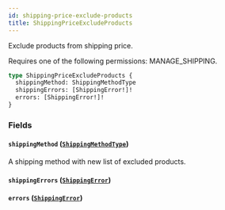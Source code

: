 ```yaml
---
id: shipping-price-exclude-products
title: ShippingPriceExcludeProducts
---
```


Exclude products from shipping price.

Requires one of the following permissions: MANAGE_SHIPPING.

```graphql
type ShippingPriceExcludeProducts {
  shippingMethod: ShippingMethodType
  shippingErrors: [ShippingError!]!
  errors: [ShippingError!]!
}
```

### Fields

#### `shippingMethod` ([`ShippingMethodType`](../../../developer/api-reference/objects/shipping-method-type))

A shipping method with new list of excluded products.

#### `shippingErrors` ([`ShippingError`](../../../developer/api-reference/objects/shipping-error))

#### `errors` ([`ShippingError`](../../../developer/api-reference/objects/shipping-error))
